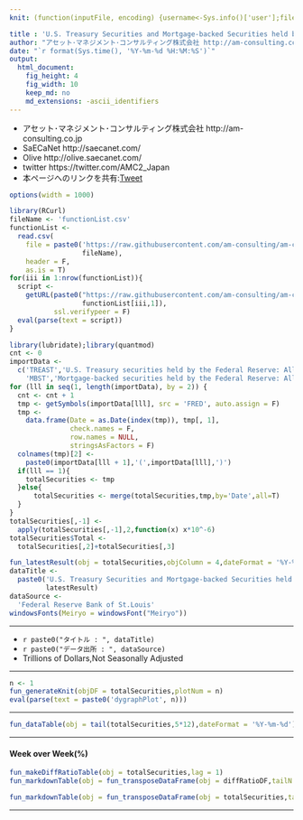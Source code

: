 ```yaml
---
knit: (function(inputFile, encoding) {username<-Sys.info()['user'];fileName<-'defaultPath.csv';pathToFile <-paste0('C:/Users/', username,'/Desktop/pathToCSV/');setwd(pathToFile);buf0<-read.csv(fileName,header = F,skip = 0,stringsAsFactor = F,check.names = F,fileEncoding = 'utf-8');timeStamp<-format(Sys.time(),'%Y%m%d%H%M%S');rmarkdown::render(inputFile, encoding = encoding, output_file = paste0('C:/Users/',username,buf0[2,1],'charts/','am-consulting.co.jp-TREASTandMBST.html')) })

title : 'U.S. Treasury Securities and Mortgage-backed Securities held by the Federal Reserve'
author: "アセット･マネジメント･コンサルティング株式会社 http://am-consulting.co.jp"
date: "`r format(Sys.time(), '%Y-%m-%d %H:%M:%S')`"
output: 
  html_document:
    fig_height: 4
    fig_width: 10
    keep_md: no
    md_extensions: -ascii_identifiers
---
```

<link href="http://knowledgevault.saecanet.com/components/rmarkdown-html.css" rel="stylesheet">
<script src="http://knowledgevault.saecanet.com/components/JavascriptCode.js"></script>
<style>.main-container {max-width : 1000px;}</style>
<style>table:not(#amcc) {font-size: 85%;}</style>

- アセット･マネジメント･コンサルティング株式会社 http://am-consulting.co.jp
- SaECaNet http://saecanet.com/
- Olive http://olive.saecanet.com/
- twitter https://twitter.com/AMC2_Japan
- 本ページへのリンクを共有:<a href="https://twitter.com/share" class="twitter-share-button" data-via="AMC2_Japan" data-size="large">Tweet</a> <script>!function(d,s,id){var js,fjs=d.getElementsByTagName(s)[0],p=/^http:/.test(d.location)?'http':'https';if(!d.getElementById(id)){js=d.createElement(s);js.id=id;js.src=p+'://platform.twitter.com/widgets.js';fjs.parentNode.insertBefore(js,fjs);}}(document, 'script', 'twitter-wjs');</script>

```r
options(width = 1000)
```

```r
library(RCurl)
fileName <- 'functionList.csv'
functionList <-
  read.csv(
    file = paste0('https://raw.githubusercontent.com/am-consulting/am-consulting.github.io/master/csv/',
                  fileName),
    header = F,
    as.is = T)
for(iii in 1:nrow(functionList)){
  script <- 
    getURL(paste0("https://raw.githubusercontent.com/am-consulting/am-consulting.github.io/master/", 
                  functionList[iii,1]),
           ssl.verifypeer = F)
  eval(parse(text = script))
}
```

```r
library(lubridate);library(quantmod)
cnt <- 0
importData <-
  c('TREAST','U.S. Treasury securities held by the Federal Reserve: All Maturities',
    'MBST','Mortgage-backed securities held by the Federal Reserve: All Maturities')
for (lll in seq(1, length(importData), by = 2)) {
  cnt <- cnt + 1
  tmp <- getSymbols(importData[lll], src = 'FRED', auto.assign = F)
  tmp <-
    data.frame(Date = as.Date(index(tmp)), tmp[, 1], 
               check.names = F, 
               row.names = NULL, 
               stringsAsFactors = F)
  colnames(tmp)[2] <- 
    paste0(importData[lll + 1],'(',importData[lll],')')
  if(lll == 1){
    totalSecurities <- tmp
  }else{
      totalSecurities <- merge(totalSecurities,tmp,by='Date',all=T)
  }
}
totalSecurities[,-1] <- 
  apply(totalSecurities[,-1],2,function(x) x*10^-6)
totalSecurities$Total <-
  totalSecurities[,2]+totalSecurities[,3]
```

```r
fun_latestResult(obj = totalSecurities,objColumn = 4,dateFormat = '%Y-%m-%d')
dataTitle <- 
  paste0('U.S. Treasury Securities and Mortgage-backed Securities held by the Federal Reserve(T$):',
         latestResult)
dataSource <- 
  'Federal Reserve Bank of St.Louis'
windowsFonts(Meiryo = windowsFont("Meiryo"))
```

***

- `r paste0("タイトル : ", dataTitle)`
- `r paste0("データ出所 : ", dataSource)`
- Trillions of Dollars,Not Seasonally Adjusted

***

```r
n <- 1
fun_generateKnit(objDF = totalSecurities,plotNum = n)
eval(parse(text = paste0('dygraphPlot', n)))
```

***

```r
fun_dataTable(obj = tail(totalSecurities,5*12),dateFormat = '%Y-%m-%d')
```

***

#### Week over Week(%)

```r
fun_makeDiffRatioTable(obj = totalSecurities,lag = 1)
fun_markdownTable(obj = fun_transposeDataFrame(obj = diffRatioDF,tailN = 4))
```

```r
fun_markdownTable(obj = fun_transposeDataFrame(obj = totalSecurities,tailN = 3))
```

***
<script>MakeNegative();</script>
<script>
  (function(i,s,o,g,r,a,m){i['GoogleAnalyticsObject']=r;i[r]=i[r]||function(){
  (i[r].q=i[r].q||[]).push(arguments)},i[r].l=1*new Date();a=s.createElement(o),
  m=s.getElementsByTagName(o)[0];a.async=1;a.src=g;m.parentNode.insertBefore(a,m)
  })(window,document,'script','https://www.google-analytics.com/analytics.js','ga');

  ga('create', 'UA-3077339-5', 'auto');
  ga('send', 'pageview');

</script>
